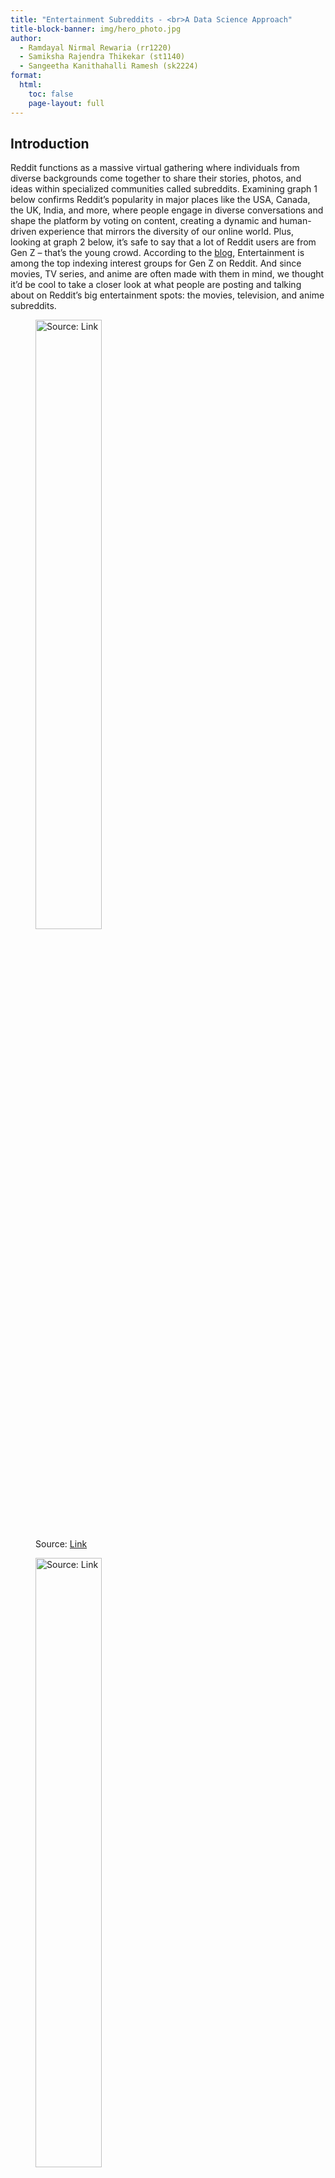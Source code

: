 ```yaml
---
title: "Entertainment Subreddits - <br>A Data Science Approach"
title-block-banner: img/hero_photo.jpg
author:
  - Ramdayal Nirmal Rewaria (rr1220)
  - Samiksha Rajendra Thikekar (st1140)
  - Sangeetha Kanithahalli Ramesh (sk2224)
format:
  html:
    toc: false
    page-layout: full
---
```



## Introduction

Reddit functions as a massive virtual gathering where individuals from diverse backgrounds come together to share their stories, photos, and ideas within specialized communities called subreddits. Examining graph 1 below confirms Reddit's popularity in major places like the USA, Canada, the UK, India, and more, where people engage in diverse conversations and shape the platform by voting on content, creating a dynamic and human-driven experience that mirrors the diversity of our online world. Plus, looking at graph 2 below, it's safe to say that a lot of Reddit users are from Gen Z – that's the young crowd. According to the [blog](https://www.redditinc.com/blog/gen-z-on-reddit/), Entertainment is among the top indexing interest groups for Gen Z on Reddit. And since movies, TV series, and anime are often made with them in mind, we thought it'd be cool to take a closer look at what people are posting and talking about on Reddit's big entertainment spots: the movies, television, and anime subreddits.

::: {layout-ncol=2}
![Source: [Link](https://www.statista.com/chart/26423/percentage-of-regular-reddit-users-by-country/)](img/intro_country.jpeg){width="50%" fig-align="center"}

![Source: [Link](https://www.redditinc.com/blog/gen-z-on-reddit/)](img/intro_genz.png){width="50%" fig-align="center"}
:::

Additionally, we were curious about what regular folks on Reddit think about the movies, television, and anime compared to what the professional critics say. For this purpose, we combined external dataset which we will discuess about in more detail in our next section.

Now, let's explore the key subreddits central to this project: r/anime, r/television, r/televisionsuggestions, r/movies, r/Animesuggest, and r/MovieSuggestions.

* **r/anime:** This subreddit is dedicated to anime-related discussions, encompassing a wide range of topics, including reviews, recommendations, and general discourse about the anime medium.
* **r/television:** This subreddit caters to discussions about television shows, spanning various genres and formats. Users engage in conversations about current and past TV series, share recommendations, and discuss industry news.
* **r/movies:** This subreddit covers a wide range of topics related to films, including discussions about specific movies, industry news, and analyses of cinematic techniques.
* **r/Animesuggest:** Similar to r/televisionsuggestions but for anime, this subreddit is dedicated to helping users discover new anime titles based on their preferences.
* **r/MovieSuggestions:** Serving as a space specifically for movie recommendations, this subreddit is an ideal place for users seeking personalized suggestions for their next film to watch.
* **r/televisionsuggestions:** As a subreddit dedicated explicitly to TV show recommendations, this community serves as a hub for users seeking and providing suggestions for what to watch next.

Our analysis examines these subreddits, aiming not just to observe trends but to uncover the rhythms, blending data science techniques, visualizations, and machine learning to understand user sentiments and interactions.

![](img/intro.gif){width="30%" fig-align="center"}

## Data Overview

### Reddit Data
Diving into a whopping 412 GB of posts and 918 GB of comments, the dataset is like a big storybook with 109 million entries. It's carefully organized by simplifying things—removing some details, changing time info to something we can understand, and putting it in a format that's easy to explore, like preparing a canvas before painting. Now, it's all set up and ready for us to start looking through and discovering what's inside.

### External Data 

The project utilizes datasets from Kaggle's "Clapper: Massive Rotten Tomatoes Movies and Reviews" and "MyAnimeList" collections. These datasets offer a rich source of information for analyzing trends, preferences, and sentiments in the domain of movies and anime. This approach aims to delve into the intricacies of viewer engagement and sentiment patterns across diverse content genres, providing a comprehensive understanding of audience behavior in the entertainment industry.

The Rotten Tomatoes dataset offers a detailed compilation of movie reviews and ratings, while the MyAnimeList dataset provides insights into anime popularity and viewer preferences. Together, these datasets form a robust foundation for cross-platform analysis.

[Data Source 1 - Rotten Tomatoes Movie Review](https://www.kaggle.com/datasets/andrezaza/clapper-massive-rotten-tomatoes-movies-and-reviews) <br>
[Data Source 2 - MyAnimeList Anime Review](https://www.kaggle.com/datasets/azathoth42/myanimelist)

## Objective

Our mission is clear: to decipher the language of entertainment discussions on Reddit, extracting findings that resonate with both seasoned enthusiasts and those new to the subject matter. We will focus on the first two objectives --- revealing what the data says and interpreting its significance by providing answers to the following questions.

1. `Business Goal:` Optimize content strategy by understanding peak engagement times. Knowing when users are most active can guide when to post for maximum visibility and interaction.

   `Technical Proposal:` Using EDA, we will conduct a time series analysis on the hour_of_day and day_of_week_str data for each subreddit. By aggregating post frequencies based on these time variables, we can visualize trends and identify peak activity periods. This analysis will provide insights into the most favorable times to post content on each subreddit, helping optimize the content strategy for enhanced user interaction and visibility.

2. `Business Goal:` Identifying key contributors to help recognize influential users and understand their content preferences. This insight is valuable for community management and targeted marketing strategies.

    `Technical Proposal:` Using EDA, analyze author data to quantify post frequency and engagement (likes, comments). Apply statistical measures to highlight top contributors and content analysis to understand the themes and types of their posts.

3. `Business Goal:` Understand how the content influences user engagement, guiding content creators on the most engaging content.

    `Technical Proposal:` Using EDA, we will compare different engagement metrics like score, number of comments to see how they vary with the length of the post, presence of media, and other features. This analysis will provide insights into the types of content that drive the most engagement, helping content creators tailor their content to maximize user interaction.

4. `Business Goal:` Discovering emerging trends in movie and anime preferences among online communities to drive innovative content creation.

    `Technical Proposal:` Utilizing advanced NLP techniques to analyze discussion threads and posts on Reddit. Employing topic modeling and sentiment analysis to identify key themes and emotional responses in discussions about movies and anime. This can highlight what elements (genres, themes, storytelling techniques) are resonating with audiences.

5. `Business Goal:` Crafting targeted marketing strategies for films and anime series by understanding the nuances of community preferences and discussions.

    `Technical Proposal:` Implementing a text analysis pipeline to dissect the language and topics prevalent in movie and anime subreddits. Using machine learning models to parse through large volumes of text data, extracting prevalent keywords, phrases, and sentiment trends. This data can inform marketing language, promotional themes, and engagement strategies.

6. `Business Goal:` Identifying the gap between critic reviews and audience opinions to better align future productions with audience expectations.

    `Technical Proposal:` Comparing sentiment analysis results from professional review aggregators (like Rotten Tomatoes for movies and MyAnimeList for anime) with community-driven platforms (like Reddit). This involves parsing review text and user comments to assess how audience and critic sentiments diverge or align, providing insights into audience preferences and expectations.

7. `Business Goal:` Enhancing audience engagement by understanding the drivers behind community discussions and recommendations in online platforms.

    `Technical Proposal:` Implementing a correlation analysis that links engagement metrics (like upvotes, comment counts) on Reddit with specific themes or sentiments expressed in posts. This would involve statistical modeling to understand which topics or sentiments drive the most engagement, helping to tailor content and discussions that resonate more deeply with the audience.

8. `Business Goal:` Enhancing content targeting and user engagement strategies on Reddit by accurately categorizing posts into relevant interest groups such as Anime and Movies.

    `Technical Proposal:` Developing a classifier model using features like post length, presence of media, time of posting, and NLP-derived text features. Machine learning techniques like regression or classification can be employed to classify submissions into categories.

9. `Business Goal:` Maximizing content visibility and user interaction on Reddit by predicting the likelihood of posts becoming popular within the community.

    `Technical Proposal:` Creating a model to predict the likelihood of a post becoming popular or not using features such as time posted, text related features using TF-IDF, post length and so on. This involves applying classification algorithms to correlate content features with popularity.

10. `Business Goal:` Developing advanced analytics tools for content creators and marketers to understand and leverage the engagement dynamics of Reddit posts.

    `Technical Proposal:` To tackle the challenges posed by Reddit's scoring system, we recommend a two-pronged approach. Firstly, employing a more complex regression model, such as Decision Tree or Ensemble Regressors, could better handle the intricacies of Reddit scores. Secondly, integrating sentiment analysis and topic modeling into the prediction framework can provide a better view of engagement, capturing not just the quantitative score but also the qualitative aspects of user interaction. This approach will help in creating a more robust tool for analyzing and predicting user engagement on Reddit posts.